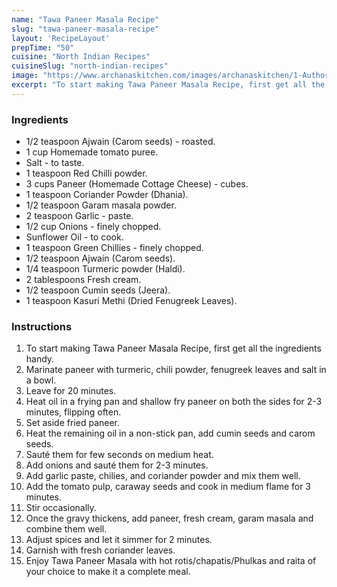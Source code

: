 ---
name: "Tawa Paneer Masala Recipe"
slug: "tawa-paneer-masala-recipe"
layout: 'RecipeLayout'
prepTime: "50"
cuisine: "North Indian Recipes"
cuisineSlug: "north-indian-recipes"
image: "https://www.archanaskitchen.com/images/archanaskitchen/1-Author/Karthika_Gopalakrishnan/Tawa_Paneer_Masala_recipe.jpg"
excerpt: "To start making Tawa Paneer Masala Recipe, first get all the ingredients handy"
---

### Ingredients

- 1/2 teaspoon Ajwain (Carom seeds) - roasted.
- 1 cup Homemade tomato puree.
- Salt - to taste.
- 1 teaspoon Red Chilli powder.
- 3 cups Paneer (Homemade Cottage Cheese) - cubes.
- 1 teaspoon Coriander Powder (Dhania).
- 1/2 teaspoon Garam masala powder.
- 2 teaspoon Garlic - paste.
- 1/2 cup Onions - finely chopped.
- Sunflower Oil - to cook.
- 1 teaspoon Green Chillies - finely chopped.
- 1/2 teaspoon Ajwain (Carom seeds).
- 1/4 teaspoon Turmeric powder (Haldi).
- 2 tablespoons Fresh cream.
- 1/2 teaspoon Cumin seeds (Jeera).
- 1 teaspoon Kasuri Methi (Dried Fenugreek Leaves).

### Instructions

1. To start making Tawa Paneer Masala Recipe, first get all the ingredients handy.
1. Marinate paneer with turmeric, chili powder, fenugreek leaves and salt in a bowl.
1. Leave for 20 minutes.
1. Heat oil in a frying pan and shallow fry paneer on both the sides for 2-3 minutes, flipping often.
1. Set aside fried paneer.
1. Heat the remaining oil in a non-stick pan, add cumin seeds and carom seeds.
1. Sauté them for few seconds on medium heat.
1. Add onions and sauté them for 2-3 minutes.
1. Add garlic paste, chilies, and coriander powder and mix them well.
1. Add the tomato pulp, caraway seeds and cook in medium flame for 3 minutes.
1. Stir occasionally.
1. Once the gravy thickens, add paneer, fresh cream, garam masala and combine them well.
1. Adjust spices and let it simmer for 2 minutes.
1. Garnish with fresh coriander leaves.
1. Enjoy Tawa Paneer Masala with hot rotis/chapatis/Phulkas and raita of your choice to make it a complete meal.
